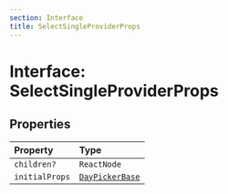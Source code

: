 ```yaml
---
section: Interface
title: SelectSingleProviderProps
---
```


# Interface: SelectSingleProviderProps

## Properties

| Property | Type |
| :------ | :------ |
| `children?` | `ReactNode` |
| `initialProps` | [`DayPickerBase`](/api/latest/interfaces/DayPickerBase.mdx) |
